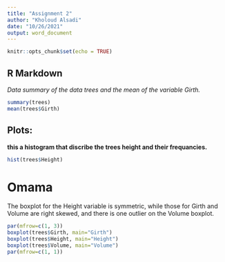 ```yaml
---
title: "Assignment 2"
author: "Kholoud Alsadi"
date: "10/26/2021"
output: word_document
---
```


```r
knitr::opts_chunk$set(echo = TRUE)
```

## R Markdown

*Data summary of the data trees and the mean of the variable Girth.* 


```r
summary(trees)
mean(trees$Girth)
```

##  Plots:
**this a histogram that discribe the trees height and their frequancies.** 


```r
hist(trees$Height)
```


# Omama
The boxplot for the Height variable is symmetric, while those for Girth and Volume are right skewed, and there is one outlier on the Volume boxplot.
```r
par(mfrow=c(1, 3))
boxplot(trees$Girth, main="Girth")
boxplot(trees$Height, main="Height")
boxplot(trees$Volume, main="Volume")
par(mfrow=c(1, 1))
```

